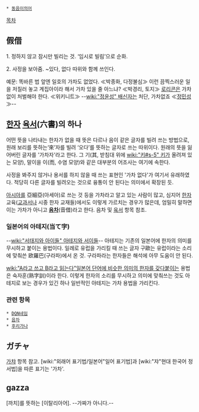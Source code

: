  * [[동음이의어]]

[[목차]]

== 假借 ==
1. 정하지 않고 잠시만 빌리는 것. ‘임시로 빌림’으로 순화. 

2. 사정을 보아줌. ~있다, 없다 따위와 함께 쓰인다.

예문: 
똑바른 법 앞엔 일호의 가차도 없었다. ≪박종화, 다정불심≫ 
이런 끔찍스러운 일을 저질러 놓고 계집아이라 해서 가차 있을 줄 아느냐? ≪박경리, 토지≫
[[로리콘]]은 가차없이 처벌해야 한다. ≪위키니트≫
--[[wiki:"정윤성" 배신자]]는 처단, 가차없죠 ≪[[정민성]]≫--

== [[한자]] [[육서]](六書)의 하나 ==
어떤 뜻을 나타내는 한자가 없을 때 뜻은 다르나 음이 같은 글자를 빌려 쓰는 방법으로, 원래 보리를 뜻하는‘來’자를 빌려 ‘오다’를 뜻하는 글자로 쓰는 따위이다. 원래의 뜻을 잃어버린 글자를 '가차자'라고 한다. 그 기(其, 받침대 위에 [[wiki:"키#s-5" 키]]가 올려져 있는 모양), 말이을 이(而, 수염 모양)와 같은 대부분의 어조사는 여기에 속한다.

사정을 봐주지 않거나 용서를 하지 않을 때 쓰는 표현인 '가차 없다'가 여기서 유래하였다. 적당히 다른 글자를 빌려오는 것으로 융통이 안 된다는 의미에서 확장된 듯.

[[아시아]]를 亞細亞(아세아)로 쓰는 것 등을 가차라고 알고 있는 사람이 많고, 심지어 [[한자]] 교육([[교과서]]나 시중 한자 교재들)에서도 이렇게 가르치는 경우가 많은데, 엄밀히 말하면 이는 가차가 아니고 '''[[음차]]'''(音借)라고 한다. 음차 및 [[육서]] 항목 참조.
=== 일본어의 아테지(当て字) ===
--[[wiki:"서태지와 아이들" 아테지와 서이들]]--
아테지는 기존의 일본어에 한자의 의미를 무시하고 붙이는 용법이다. 일례로 유럽을 가리킬 때 쓰는 글자 구歐는 유럽이라는 소리에 맞춰쓴 欧羅巴(구라파)에서 온 것. 구라파라는 한자들은 해석에 아무 도움이 안 된다.

[[wiki:"A라고 쓰고 B라고 읽는다"일본어 단어에 비슷한 의미의 한자를 갖다붙이는]] 용법은 숙자훈(熟字訓)이라 한다. 이렇게 한자의 소리를 무시하고 의미에 맞춰쓰는 것도 아테지로 보는 경우가 있긴 하나 일반적인 아테지는 가차 용법을 가리킨다.

=== 관련 항목 ===
 * [[DQN네임]]
 * [[음차]]
 * [[후리가나]]

== ガチャ ==
[[가챠]] 항목 참고. [wiki:"외래어 표기법/일본어"일어 표기법]과 [wiki:"쟈"현대 한국어 정서법]을 따른 표기는 '가차'. 

== gazza ==
[까치]를 뜻하는 [이탈리아어]. --가짜가 아니다.--

